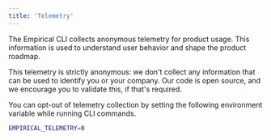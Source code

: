 ```yaml
---
title: 'Telemetry'
---
```


The Empirical CLI collects anonymous telemetry for product usage. This information is used
to understand user behavior and shape the product roadmap.

This telemetry is strictly anonymous: we don't collect any information that can be used to
identify you or your company. Our code is open source, and we encourage you to validate
this, if that's required.

You can opt-out of telemetry collection by setting the following environment variable while 
running CLI commands.

```sh
EMPIRICAL_TELEMETRY=0
```
